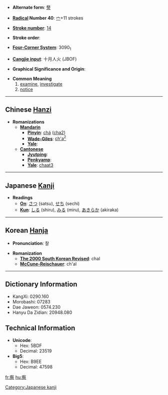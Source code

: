 * '''Alternate form''': [[詧]]

* '''[[Wiktionary:Chinese radical index| Radical]] Number 40''': [[Wiktionary:Chinese radical index 宀|宀]]+11 strokes

* '''[[Wiktionary:Chinese total strokes index|Stroke number]]''': [[Wiktionary:Chinese total strokes index 14|14]]

* '''Stroke order''': 

* '''[[Wiktionary:Chinese four corner index|Four-Corner System]]''': 3090<sub>1</sub>

* '''[[Wiktionary:Chinese Cangjie index|Cangjie input]]''': 十月人火 (JBOF)

* '''Graphical Significance and Origin''': 

* '''Common Meaning'''
*# [[examine]], [[investigate]]
*# [[notice]]


----

== Chinese [[Hanzi]] ==

* '''Romanizations'''
** '''[[Mandarin]]'''
*** '''[[Pinyin]]''': [[chá]] ([[cha2]])
*** '''[[Wade-Giles]]''': [[ch'a2|ch'a<sup>2</sup>]]
*** '''[[Yale]]''': 
** '''[[Cantonese]]'''
*** '''[[Jyutping]]''':
*** '''[[Penkyamp]]''': 
*** '''[[Yale]]''': [[chaat3]]


----

== Japanese [[Kanji]] ==

* '''Readings'''
** '''[[On]]''': [[さつ]] (satsu), [[せち]] (sechi)
** '''[[Kun]]''': [[しる]] (shiru), [[みる]] (miru), [[あきらか]] (akiraka)


----

== Korean [[Hanja]] ==

* '''Pronunciation''': 찰

* '''Romanization'''
** '''[[The 2000 South Korean Revised Romanization|The 2000 South Korean Revised]]''': chal
** '''[[McCune-Reischauer]]''': ch'al

----

== Dictionary Information ==

* KangXi: 0290.160
* Morobashi: 07283
* Dae Jaweon: 0574.230
* Hanyu Da Zidian: 20948.080

== Technical Information ==

* '''Unicode''':
** Hex: 5BDF
** Decimal: 23519
* '''Big5''':
** Hex: B9EE
** Decimal: 47598

[[Category:Japanese kanji]]

[[fr:察]]
[[hu:察]]